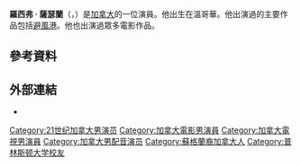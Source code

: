 {{艺人
| type = 男演员
| image        = Rossif Sutherland (Berlin Film Festival 2009).jpg
| caption      = 2009年[[柏林国际电影节|柏林国际电影节]]
| birth_name   = 
| birth_date   = {{birth date and age|1978|09|25}}
| birth_place  = {{CAN}}[[不列颠哥伦比亚省|不列颠哥伦比亚省]][[溫哥華|溫哥華]]
| alma_mater   = [[普林斯顿大学|普林斯顿大学]]
| occupation   = 演员
| years_active = 2003年－
| spouse       = {{marriage|Celina Sinden|2016}}
| children     = 1
| parents      = [[唐纳德·萨瑟兰|唐纳德·萨瑟兰]]<br />{{tsl|en|Francine Racette||Francine Racette}}
| relations    = {{plainlist|
* {{tsl|en|Angus Sutherland (actor)||Angus Sutherland}}（兄弟）
* [[基夫·修打蘭|基夫·修打蘭]]（同父异母兄弟）
}}
}}
'''羅西弗 · 薩瑟蘭'''（{{lang-en|Rossif Sutherland}}，{{bd|1978年|9月25日}}）是[[加拿大|加拿大]]的一位演員。他出生在溫哥華。他出演過的主要作品包括[[避風港_(電視劇)|避風港]]。他也出演過眾多電影作品。

==參考資料==
{{reflist}}

==外部連結==
*{{IMDb name|1160472}}

{{Authority control}}
{{DEFAULTSORT:Sutherland, Rossif}}
[[Category:21世纪加拿大男演员|Category:21世纪加拿大男演员]]
[[Category:加拿大電影男演員|Category:加拿大電影男演員]]
[[Category:加拿大電視男演員|Category:加拿大電視男演員]]
[[Category:加拿大男配音演员|Category:加拿大男配音演员]]
[[Category:蘇格蘭裔加拿大人|Category:蘇格蘭裔加拿大人]]
[[Category:普林斯顿大学校友|Category:普林斯顿大学校友]]
{{Actor-stub}}